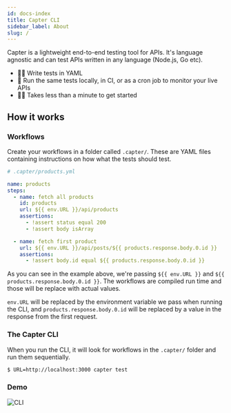 ```yaml
---
id: docs-index
title: Capter CLI
sidebar_label: About
slug: /
---
```


Capter is a lightweight end-to-end testing tool for APIs. It's language agnostic and can test APIs written in any language (Node.js, Go etc).

- 🧑‍💻 Write tests in YAML
- 🔎 Run the same tests locally, in CI, or as a cron job to monitor your live APIs
- 🏃‍♂️ Takes less than a minute to get started

## How it works

### Workflows

Create your workflows in a folder called `.capter/`. These are YAML files containing instructions on how what the tests should test.

```yaml
# .capter/products.yml

name: products
steps:
  - name: fetch all products
    id: products
    url: ${{ env.URL }}/api/products
    assertions:
      - !assert status equal 200
      - !assert body isArray

  - name: fetch first product
    url: ${{ env.URL }}/api/posts/${{ products.response.body.0.id }}
    assertions:
      - !assert body.id equal ${{ products.response.body.0.id }}
```

As you can see in the example above, we're passing `${{ env.URL }}` and `${{ products.response.body.0.id }}`. The workflows are compiled run time and those will be replace with actual values.

`env.URL` will be replaced by the environment variable we pass when running the CLI, and `products.response.body.0.id` will be replaced by a value in the response from the first request.

### The Capter CLI

When you run the CLI, it will look for workflows in the `.capter/` folder and run them sequentially.

```sh
$ URL=http://localhost:3000 capter test
```

### Demo

![CLI](/img/demo.gif)
